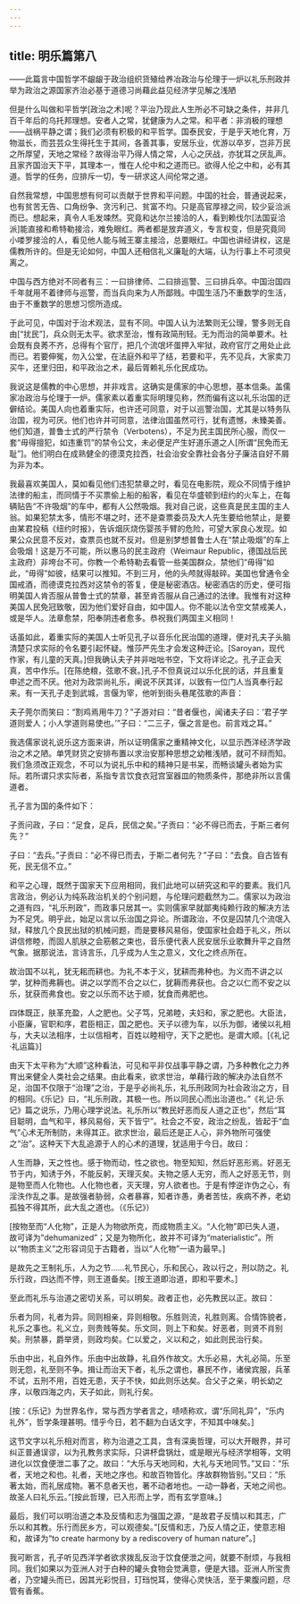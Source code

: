 ```yaml
---
---
---
```

title: 明乐篇第八
---




——此篇言中国哲学不龈龈于政治组织货殖给养冶政治与伦理于一炉以礼乐刑政并举为政治之源国家齐治必基于道德习尚藉此益见经济学见解之浅陋

但是什么叫做和平哲学[政治之术]呢？平治乃现此人生所必不可缺之条件，并非几百千年后的乌托邦理想。安者人之常，犹健康为人之常。和平者：非消极的理想——战祸平静之谓；我们必须有积极的和平哲学。国泰民安，于是乎天地化育，万物滋长，而芸芸众生得托生于其间，各善其事，安居乐业，优游以卒岁，岂非万民之所厚望，天地之常经？故得治平乃得人情之常，人心之厌战，亦犹耳之厌乱声。且家齐国治天下平，其理本一，惟在人伦中和之道而已。欲得人伦之中和，必有其道。哲学的任务，应排斥一切，专一研求这人间伦常之道。

自然我常想，中国思想有何可以贡献于世界和平问题。中国的社会，普通说起来，也有贫苦无告、口角纷争、贪污利己、贫富不均。只是高官厚禄之间，较少妥洽派而已。想起来，真令人毛发竦然。究竟和达尔兰接洽的人，看到赖伐尔[法国妥洽派]能直接和希特勒接洽，难免眼红。两者都是放弃道义，专言权变，但是究竟同小喽罗接洽的人，看见他人能与贼王寨主接洽，总要眼红。中国也讲经讲权，这是儒教所许的。但是无论如何，中国人还相信礼义廉耻的大端，认为行事上不可须臾离之。

中国与西方绝对不同者有三：一曰排律师、二曰排巡警、三曰排兵卒。中国治国四千年就用不着律师与巡警，而当兵向来为人所鄙贱。中国生活乃不重数学的生活，由于不重数学的思想习惯所造成。

于此可见，中国对于治术观法，显有不同。中国人认为法繁则无公理，警多则无自由[“扰民”]，兵众则无太平。欲求至治，惟有政简刑轻。无为而治的简单要术。社会既有良莠不齐，总得有个官厅，把几个流氓坏蛋押入牢狱，政府官厅之用处止此而已。若要伸冤，勿入公堂，在法庭外和平了结，若要和平，先不见兵，大家卖刀买牛，还里归田，和平政治之术，最后胥赖礼乐化民成功。

我说这是儒教的中心思想，并非戏言。这确实是儒家的中心思想，基本信条。盖儒家冶政治与伦理于一炉。儒家素以着重实际明理见称，然而偏有这以礼乐治国的迂僻结论。美国人向也着重实际，也许还可同意，对于以巡警治国，尤其是以特务队治国，视为可厌。他们也许并可同意，法律治国虽然可行，犹有遗憾，未臻美善。他们知道，普鲁士式的严行禁令（Verbotens），不足为民主国民所心服，而仅一套“毋得擅犯，如违重罚”的禁令公文，未必便足产生好道乐道之人[所谓“民免而无耻”]。他们明白在成熟健全的德漠克拉西，社会治安全靠社会各分子廉洁自好不屑为非为本。

我最喜欢美国人，莫如看见他们违犯禁章之时，看见在电影院，观众不同情于维护法律的船主，而同情于不买票偷上船的船客，看见在华盛顿到纽约的火车上，在每辆贴告“不许吸烟”的车中，都有人公然吸烟。我对自己说，这些真是民主国的主人翁。如果犯禁太多，情形不堪之时，还不是查票委员及大人先生要给他禁止，是要由某君投稿《纽约时报》，告诉烟灰烧伤婴孩手臂的危险，可望大家良心发现。如果公众民意不反对，查票员也就不反对。但是别梦想普鲁士人在“禁止吸烟”的车上会吸烟！这是万不可能，所以惠马的民主政府（Weimaur Republic，德国战后民主政府）非垮台不可。你教一个希特勒去看管一些美国群众，禁他们“毋得”如此，“毋得”如彼，结果可以推知。不到三月，他的头颅就得敲碎。美国也曾通令全国戒酒，而德谟克拉西对这禁令的答复，便是秘密酒店。秘密酒店的历史，便可指明美国人肯否服从普鲁士式的禁章，甚至肯否服从自己通过的法律。我惟有对这种美国人民免冠致敬，因为他们爱好自由，如中国人。你不能以法令空文禁戒美人，或是华人。法章愈禁，阳奉阴违者愈多。恭祝我们两国主义相同！

话虽如此，着重实际的美国人士听见孔子以音乐化民治国的道理，便对孔夫子头脑清楚只求实际的令名要引起怀疑。惟莎严先生才会发这种迂论。[Saroyan，现代作家，有儿童的天真。]但我确认夫子并非咄咄书空，下文将详论之。孔子正会天真，苦中作乐。[在陈绝粮，弦歌不衰。]孔子不但真说过以乐化民的话，并且重复申述之而不厌。他对为政崇尚礼乐，阐说不厌其详，以致有一位门人当真奉行起来。有一天孔子走到武城，言偃为宰，他听到街头巷尾弦歌的声音：

夫子莞尔而笑曰：“割鸡焉用牛刀？”子游对曰：“昔者偃也，闻诸夫子曰：‘君子学道则爱人；小人学道则易使也。’”子曰：“二三子，偃之言是也。前言戏之耳。”

我选儒家说礼说乐这方面来讲，所以证明儒家之重精神文化，以显示西洋经济学政治之术之陋。单凭财货之安排布置以求治安那种思想之幼稚浅陋，就可不辩而知。我们急须改正观念，不可以为说礼乐中和的精神只是书呆，而畅谈罐头者始为实际。若所谓只求实际者，系指专言饮食衣冠宫室器皿的物质条件，那绝非所以言儒道者。

孔子言为国的条件如下：

子贡问政，子曰：“足食，足兵，民信之矣。”子贡曰：“必不得已而去，于斯三者何先？”

子曰：“去兵。”子贡曰：“必不得已而去，于斯二者何先？”子曰：“去食。自古皆有死，民无信不立。”

和平之心理，既然于国家天下应用相同，我们此地可以研究这和平的要素。我们凡言政治，例必认为纯系政治机关的个别问题，与伦理问题截然为二。儒家以为政治之道有四，“礼乐刑政”，而政事只居其一。实则儒家早就鄙夷纯赖行政的解决方法为不足凭。明乎此，始足以言以乐治国之异论。所谓政治，不仅是囚禁几个流氓入狱，释放几个良民出狱的机械问题，而是要移风易俗，使国家社会趋于礼义，所以讲信修睦，而固人肌肤之会筋骸之束也，音乐便代表人民安居乐业歌舞升平之自然气象。据那说法，言诗言乐，几乎成为人生之意义，文化之终点所在。

故治国不以礼，犹无耜而耕也。为礼不本于义，犹耕而弗种也。为义而不讲之以学，犹种而弗耨也。讲之以学而不合之以仁，犹耨而弗获也。合之以仁而不安之以乐，犹获而弗食也。安之以乐而不达于顺，犹食而弗肥也。

四体既正，肤革充盈，人之肥也。父子笃，兄弟睦，夫妇和，家之肥也。大臣法，小臣廉，官职和序，君臣相正，国之肥也。天子以德为车，以乐为御，诸侯以礼相与，大夫以法相序，士以信相考，百姓以睦相守，天下之肥也。是谓大顺。[《礼记·礼运篇》]

由天下太平称为“大顺”这种看法，可见和平非仅战事平静之谓，乃多种教化之力养育出来健全人类社会之结果。由此看来，欲求世治，单藉行政的解决办法自然不足，治国不仅限于“治理”之治，于是乎必尚礼乐，礼乐刑政同为社会政治之方，目的相同。《乐记》曰，“礼乐刑政，其极一也。所以同民心而出治道也。”《礼记·乐记》篇之说乐，乃用心理学说法。礼乐所以“教民好恶而反人道之正也”，然后“耳目聪明，血气和平，移风易俗，天下皆宁”。社会之不安，政治之纷乱，皆起于“血气”心术无所制防，未得其正。欲求世治，最后还是正人心，非外物所可强使之“治”。这种天下大乱追源于人的心术的道理，犹适用于今日。故曰：

人生而静，天之性也。感于物而动，性之欲也。物至知知，然后好恶形焉。好恶无节于内，知诱于外，不能反躬，天理灭矣。夫物之感人无穷，而人之好恶无节，则是物至而人化物也。人化物也者，灭天理，穷人欲者也。于是有悖逆诈伪之心，有淫泆作乱之事。是故强者胁弱，众者暴寡，知者诈愚，勇者苦怯，疾病不养，老幼孤独不得其所，此大乱之道也。（《乐记》）

[按物至而“人化物”，正是人为物欲所克，而成物质主义。“人化物”即已失人道，故可译为“dehumanized”；又是为物所化，故并不可译为“materialistic”。所以“物质主义”之形容词见于古籍者，当以“人化物”一语为最早。]

是故先之王制礼乐，人为之节……礼节民心，乐和民心，政以行之，刑以防之。礼乐行政，四达而不悖，则王道备矣。[按王道即治道，即和平要术。]

至此而礼乐与治道之密切关系，可以明矣。政者正也，必先教民以正。故曰：

乐者为同，礼者为异。同则相亲，异则相敬。乐胜则流，礼胜则离。合情饰貌者，礼乐之事也。礼义立，则贵贱等矣。乐文同，则上下和矣。好恶者，则贤不肖别矣。刑禁暴，爵举贤，则政均矣。仁以爱之，义以和之，如此则民治行矣。

乐由中出，礼自外作。乐由中出故静，礼自外作故文。大乐必易，大礼必简。乐至则无怨，礼至则不争。揖让而治天下者，礼乐之谓也，暴民不作，诸侯宾服，兵革不试，五刑不用，百姓无患，天子不快，如此则乐达矣。合父子之亲，明长幼之序，以敬四海之内，天子如此，则礼行矣。

[按：《乐记》为世界名作，常与西方学者言之，啧啧称欢，谓“乐同礼异”，“乐内礼外”，哲学条理甚明。惜乎今日，若不翻为白话文字，不知其中味矣。]

这节文字以礼乐相对而言，称为治道之工具，含有深奥哲理，可以大开眼界，并可纠正普通误谬，以为孔教务求实际，只讲杯盘锅灶，或是眼光与经济学相等，文明进化以饮食便泄二事了之。故曰：“大乐与天地同和，大礼与天地同节。”又曰：“乐者，天地之和也。礼者，天地之序也。和故百物皆化。序故群物皆别。”又曰：“乐著太始，而礼居成物。著不息者天也，著不动者地也。一动一静者，天地之间也。故圣人曰礼乐云。”[按此哲理，已入形而上学，而有玄学意味。]

最后，我们可以明治道之本及反情和志为强国之源，“是故君子反情以和其志，广乐以和其教。乐行而民乡方，可以观德矣。”[反情和志，乃反人情之正，使意志相和，故译为“to create harmony by a rediscovery of human nature”。]

我可断言，孔子听见西洋学者欲求拨乱反治于饮食便泄之间，就要不耐烦，与我相同。我们如果以为亚洲人对于白种的罐头食物会觉满意，便是大错。亚洲人所宝贵者，乃空罐头而已，因其光彩悦目，玎珰悦耳，使得心灵快活，至于果腹问题，尽管有香蕉。